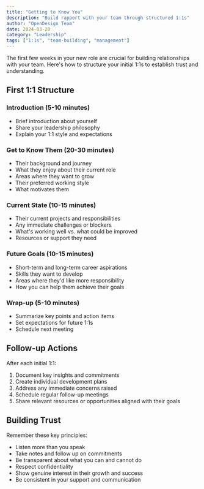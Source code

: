 ```yaml
---
title: "Getting to Know You"
description: "Build rapport with your team through structured 1:1s"
author: "OpenDesign Team"
date: 2024-03-20
category: "Leadership"
tags: ["1:1s", "team-building", "management"]
---
```


The first few weeks in your new role are crucial for building relationships with your team. Here's how to structure your initial 1:1s to establish trust and understanding.

## First 1:1 Structure

### Introduction (5-10 minutes)
- Brief introduction about yourself
- Share your leadership philosophy
- Explain your 1:1 style and expectations

### Get to Know Them (20-30 minutes)
- Their background and journey
- What they enjoy about their current role
- Areas where they want to grow
- Their preferred working style
- What motivates them

### Current State (10-15 minutes)
- Their current projects and responsibilities
- Any immediate challenges or blockers
- What's working well vs. what could be improved
- Resources or support they need

### Future Goals (10-15 minutes)
- Short-term and long-term career aspirations
- Skills they want to develop
- Areas where they'd like more responsibility
- How you can help them achieve their goals

### Wrap-up (5-10 minutes)
- Summarize key points and action items
- Set expectations for future 1:1s
- Schedule next meeting

## Follow-up Actions

After each initial 1:1:
1. Document key insights and commitments
2. Create individual development plans
3. Address any immediate concerns raised
4. Schedule regular follow-up meetings
5. Share relevant resources or opportunities aligned with their goals

## Building Trust

Remember these key principles:
- Listen more than you speak
- Take notes and follow up on commitments
- Be transparent about what you can and cannot do
- Respect confidentiality
- Show genuine interest in their growth and success
- Be consistent in your support and communication